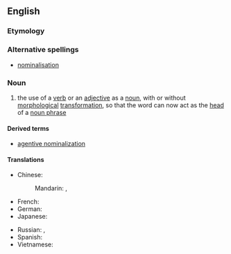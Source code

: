==English==
{{wikipedia}}

===Etymology===
{{suffix|nominal|ization|lang=en}}

===Alternative spellings===
* [[nominalisation]]

===Noun===
{{en-noun}}

# {{linguistics}} the use of a [[verb]] or an [[adjective]] as a [[noun]], with or without [[morphological]] [[transformation]], so that the word can now act as the [[head]] of a [[noun phrase]]

====Derived terms====
* [[agentive nominalization]]

====Translations====
{{trans-top|use of a verb or an adjective as a noun}}
* Chinese:
*: Mandarin: {{t|zh|名詞化|sc=Hani}}, {{t|zh|名词化|tr=míngcíhuà|sc=Hani}}
* French: {{t+|fr|substantivation|f}}
* German: {{t|de|Substantivierung|f}}
* Japanese: {{t|ja|名詞化|tr=めいしか, meishika|sc=Jpan}}
{{trans-mid}}
* Russian: {{t|ru|субстантивация|f|tr=substantivácija|sc=Cyrl}}, {{t|ru|номинализация|f|tr=nominalizácija|sc=Cyrl}}
* Spanish: {{t|es|substantivación|f}}
* Vietnamese: {{t|vi|danh từ hoá}}
{{trans-bottom}}